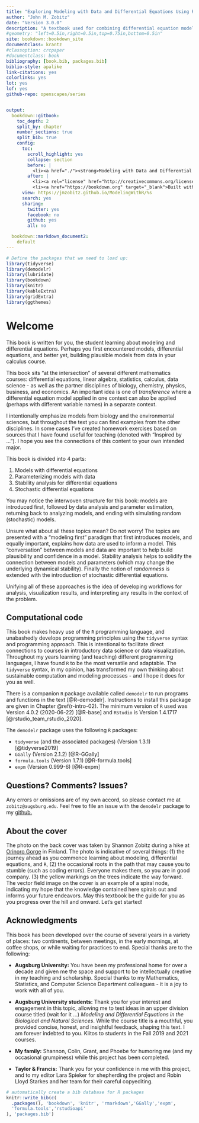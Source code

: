 ```yaml
--- 
title: "Exploring Modeling with Data and Differential Equations Using R"
author: "John M. Zobitz"
date: "Version 3.0.0"
description: "A textbook used for combining differential equation models with data using R."
#geometry: "left=0.5in,right=0.5in,top=0.75in,bottom=0.5in"
site: bookdown::bookdown_site
documentclass: krantz
#classoption: crcpaper
#documentclass: book
bibliography: [book.bib, packages.bib]
biblio-style: apalike
link-citations: yes
colorlinks: yes
lot: yes
lof: yes
github-repo: openscapes/series


output:
  bookdown::gitbook:
    toc_depth: 2
    split_by: chapter
    number_sections: true
    split_bib: true
    config:
      toc:
        scroll_highlight: yes
        collapse: section
        before: |
          <li><a href="./"><strong>Modeling with Data and Differential Equations in R</strong><br>by John Zobitz</a></li>
        after: |
          <li><a rel="license" href="http://creativecommons.org/licenses/by-nc-nd/4.0/"><img alt="Creative Commons License" style="border-width:0" src="https://i.creativecommons.org/l/by-nc-nd/4.0/88x31.png" /></a></li>
          <li><a href="https://bookdown.org" target="_blank">Built with Bookdown + RStudio</a></li>
      view: https://jmzobitz.github.io/ModelingWithR/%s
      search: yes
      sharing:
        twitter: yes
        facebook: no
        github: yes
        all: no

  bookdown::markdown_document2:
    default
---
```


```r
# Define the packages that we need to load up:
library(tidyverse)
library(demodelr)
library(lubridate)
library(bookdown)
library(knitr)
library(kableExtra)
library(gridExtra)
library(ggthemes)
```

# Welcome {-} 
This book is written for you, the student learning about modeling and differential equations. Perhaps you first encountered models, differential equations, and better yet, building plausible models from data in your calculus course.

This book sits "at the intersection" of several different mathematics courses: differential equations, linear algebra, statistics, calculus, data science - as well as the partner disciplines of biology, chemistry, physics, business, and economics.  An important idea is one of *transference* where a differential equation model applied in one context can also be applied (perhaps with different variable names) in a separate context.

I intentionally emphasize models from biology and the environmental sciences, but throughout the text you can find examples from the other disciplines. In some cases I've created homework exercises based on sources that I have found useful for teaching (denoted with "Inspired by ... "). I hope you see the connections of this content to your own intended major.

This book is divided into 4 parts:

1. Models with differential equations
2. Parameterizing models with data
3. Stability analysis for differential equations
4. Stochastic differential equations

You may notice the interwoven structure for this book: models are introduced first, followed by data analysis and parameter estimation, returning back to analyzing models, and ending with simulating random (stochastic) models. 

Unsure what about all these topics mean? Do not worry! The topics are presented with a "modeling first" paradigm that first introduces models, and equally important, explains how data are used to inform a model. This "conversation" between models and data are important to help build plausibility and confidence in a model.  Stability analysis helps to solidify the connection between models and parameters (which may change the underlying dynamical stability).  Finally the notion of *randomness* is extended with the introduction of stochastic differential equations.

Unifying all of these approaches is the idea of developing workflows for analysis, visualization results, and interpreting any results in the context of the problem.

## Computational code {-}
This book makes heavy use of the `R` programming language, and unabashedly develops programming principles using the `tidyverse` syntax and programming approach.  This is intentional to facilitate direct connections to courses in introductory data science or data visualization. Throughout my years learning (and teaching) different programming languages, I have found `R` to be the most versatile and adaptable. The `tidyverse` syntax, in my opinion, has transformed my own thinking about sustainable computation and modeling processes - and I hope it does for you as well.

There is a companion `R` package available called `demodelr` to run programs and functions in the text [@R-demodelr].  Instructions to install this package are given in Chapter \@ref(r-intro-02). The minimum version of `R` used was Version 4.0.2 (2020-06-22) [@R-base] and `RStudio` is Version 1.4.1717 [@rstudio_team_rstudio_2020].

The `demodelr` package uses the following `R` packages:

- `tidyverse` (and the associated packages) (Version 1.3.1) [@tidyverse2019]
- `GGally` (Version 2.1.2) [@R-GGally]
- `formula.tools` (Version 1.7.1) [@R-formula.tools]
- `expm` (Version 0.999-6) [@R-expm]


## Questions? Comments? Issues? {-}
Any errors or omissions are of my own accord, so please contact me at `zobitz@augsburg.edu`. Feel free to file an issue with the `demodelr` package to my [github.](https://github.com/jmzobitz/ModelingWithR/issues)

## About the cover {-}
The photo on the back cover was taken by Shannon Zobitz during a hike at [Orinoro Gorge](https://visitleppavirta.fi/en/service/orinoro-gorge) in Finland. The photo is indicative of several things: (1) the journey ahead as you commence learning about modeling, differential equations, and `R`, (2) the occasional roots in the path that may cause you to stumble (such as coding errors). Everyone makes them, so you are in good company. (3) the yellow markings on the trees indicate the way forward. The vector field image on the cover is an example of a spiral node, indicating my hope that the knowledge contained here spirals out and informs your future endeavors. May this textbook be the guide for you as you progress over the hill and onward. Let's get started!

## Acknowledgments {-}
This book has been developed over the course of several years in a variety of places: two continents, between meetings, in the early mornings, at coffee shops, or while waiting for practices to end. Special thanks are to the following: 

- **Augsburg University:** You have been my professional home for over a decade and given me the space and support to be intellectually creative in my teaching and scholarship. Special thanks to my Mathematics, Statistics, and Computer Science Department colleagues - it is a joy to work with all of you.

- **Augsburg University students:** Thank you for your interest and engagement in this topic, allowing me to test ideas in an upper division course titled (wait for it ...) *Modeling and Differential Equations in the Biological and Natural Sciences*. While the course title is a mouthful, you provided concise, honest, and insightful feedback, shaping this text. I am forever indebted to you. Kiitos to students in the Fall 2019 and 2021 courses.

- **My family:** Shannon, Colin, Grant, and Phoebe for humoring me (and my occasional grumpiness) while this project has been completed.

- **Taylor & Francis:** Thank you for your confidence in me with this project, and to my editor Lara Spieker for shepherding the project and Robin Lloyd Starkes and her team for their careful copyediting.



```r
# automatically create a bib database for R packages
knitr::write_bib(c(
  .packages(), 'bookdown', 'knitr', 'rmarkdown','GGally','expm',
  'formula.tools','rstudioapi'
), 'packages.bib')
```

\mainmatter

